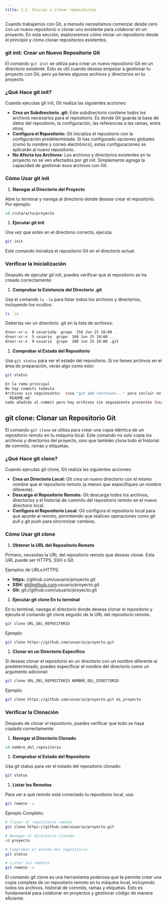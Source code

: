 ```yaml
---
title: 3.1. Iniciar y clonar repositorios
---
```



Cuando trabajamos con Git, a menudo necesitamos comenzar desde cero con un nuevo repositorio o clonar uno existente para colaborar en un proyecto. En esta sección, exploraremos cómo iniciar un repositorio desde el principio y cómo clonar repositorios existentes.

### git init: Crear un Nuevo Repositorio Git

El comando `git init` se utiliza para crear un nuevo repositorio Git en un directorio existente. Esto es útil cuando deseas empezar a gestionar tu proyecto con Git, pero ya tienes algunos archivos y directorios en tu proyecto.

### ¿Qué Hace git init?

Cuando ejecutas git init, Git realiza las siguientes acciones:

- **Crea un Subdirectorio .git:** Este subdirectorio contiene todos los archivos necesarios para el repositorio. Es donde Git guarda la base de datos del repositorio, la configuración, las referencias a las ramas, entre otros.
- **Configura el Repositorio:** Git inicializa el repositorio con la configuración predeterminada. Si has configurado opciones globales (como tu nombre y correo electrónico), estas configuraciones se aplicarán al nuevo repositorio.
- **No Afecta tus Archivos:** Los archivos y directorios existentes en tu proyecto no se ven afectados por git init. Simplemente agrega la capacidad de gestionar esos archivos con Git.

### Cómo Usar git init

1. **Navegar al Directorio del Proyecto**

Abre tu terminal y navega al directorio donde deseas crear el repositorio. Por ejemplo:

```bash
cd /ruta/a/tu/proyecto

```

1. **Ejecutar git init**

Una vez que estés en el directorio correcto, ejecuta:

```bash
git init
```

Este comando inicializa el repositorio Git en el directorio actual.

### **Verificar la Inicialización**

Después de ejecutar git init, puedes verificar que el repositorio se ha creado correctamente:

1. **Comprobar la Existencia del Directorio .git**

Usa el comando `ls -la` para listar todos los archivos y directorios, incluyendo los ocultos:

```bash
ls -la
```

Deberías ver un directorio .git en la lista de archivos:

```bash
drwxr-xr-x  8 usuarioñp  grupo  256 Jun 25 10:00 .
drwxr-xr-x  5 usuario  grupo  160 Jun 25 10:00 ..
drwxr-xr-x  9 usuario  grupo  288 Jun 25 10:00 .git
```

1. **Comprobar el Estado del Repositorio**

Usa `git status` para ver el estado del repositorio. Si no tienes archivos en el área de preparación, verás algo como esto:

```bash
git status

En la rama principal
No hay commits todavía
Archivos sin seguimiento:  (usa "git add <archivo>..." para incluir en lo que se será confirmado)
  README.md
nada añadido al commit pero hay archivos sin seguimiento presentes (usa "git add" para añadirlos)
```

## git clone: Clonar un Repositorio Git

El comando `git clone` se utiliza para crear una copia idéntica de un repositorio remoto en tu máquina local. Este comando no solo copia los archivos y directorios del proyecto, sino que también clona todo el historial de commits, ramas y etiquetas.

### ¿Qué Hace git clone?

Cuando ejecutas git clone, Git realiza las siguientes acciones:

- **Crea un Directorio Local:** Git crea un nuevo directorio con el mismo nombre que el repositorio remoto (a menos que especifiques un nombre diferente).
- **Descarga el Repositorio Remoto:** Git descarga todos los archivos, directorios y el historial de commits del repositorio remoto en el nuevo directorio local.
- **Configura el Repositorio Local:** Git configura el repositorio local para que apunte al remoto, permitiendo que realices operaciones como git pull y git push para sincronizar cambios.

### Cómo Usar git clone

1. **Obtener la URL del Repositorio Remoto**

Primero, necesitas la URL del repositorio remoto que deseas clonar. Esta URL puede ser HTTPS, SSH o Git.

Ejemplos de URLs:HTTPS: 

- **https:** //github.com/usuario/proyecto.git
- **SSH:** git@github.com:usuario/proyecto.git
- **Git:** git://github.com/usuario/proyecto.git
1. **Ejecutar git clone En tu terminal**

En tu terminal, navega al directorio donde deseas clonar el repositorio y ejecuta el comando git clone seguido de la URL del repositorio remoto.

```bash
git clone URL_DEL_REPOSITORIO

```

Ejemplo:

```bash
git clone https://github.com/usuario/proyecto.git

```

1. **Clonar en un Directorio Específico**

Si deseas clonar el repositorio en un directorio con un nombre diferente al predeterminado, puedes especificar el nombre del directorio como un argumento adicional:

```bash
git clone URL_DEL_REPOSITORIO NOMBRE_DEL_DIRECTORIO
```

Ejemplo: 

```bash
git clone https://github.com/usuario/proyecto.git mi_proyecto
```

### Verificar la Clonación

Después de clonar el repositorio, puedes verificar que todo se haya copiado correctamente:

1. **Navegar al Directorio Clonado**

```bash
cd nombre_del_repositorio
```

1. **Comprobar el Estado del Repositorio**

Usa git status para ver el estado del repositorio clonado:

```bash
git status
```

1. **Listar los Remotos**

Para ver a qué remoto está conectado tu repositorio local, usa:

```bash
git remote -v
```

Ejemplo Completo:

```bash
# Clonar el repositorio remoto
git clone https://github.com/usuario/proyecto.git

# Navegar al directorio clonado
cd proyecto

# Comprobar el estado del repositorio
git status

# Listar los remotos
git remote -v
```

El comando git clone es una herramienta poderosa que te permite crear una copia completa de un repositorio remoto en tu máquina local, incluyendo todos los archivos, historial de commits, ramas y etiquetas. Esto es fundamental para colaborar en proyectos y gestionar código de manera eficiente.

<DocsRating />